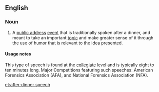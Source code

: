 ==English==

===Noun===
{{en-noun|sg=[[after]]-[[dinner]] [[speech]]|es}}

# A [[public address]] [[event]] that is traditionally spoken after a dinner, and meant to take an important [[topic]] and make greater sense of it through the use of [[humor]] that is relevant to the idea presented. 

====Usage notes====
This type of speech is found at the [[collegiate]] level and is typically eight to ten minutes long.  Major Competitions featuring such speeches: American Forensics Association (AFA), and National Forensics Association (NFA).

[[et:after-dinner speech]]